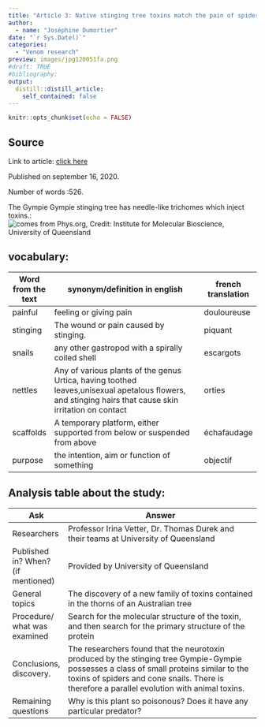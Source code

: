 ```yaml
---
title: "Article 3: Native stinging tree toxins match the pain of spiders and scorpions."
author:
  - name: "Joséphine Dumortier"
date: "`r Sys.Date()`"
categories:
  - "Venom research"
preview: images/jpg120051fa.png
#draft: TRUE
#bibliography: 
output:
  distill::distill_article:
    self_contained: false
---
```


```r
knitr::opts_chunk$set(echo = FALSE)
```


## Source

Link to article: [click here](https://phys.org/news/2020-09-native-tree-toxins-pain-spiders.html)

Published on september 16, 2020.

Number of words :526.

The Gympie Gympie stinging tree has needle-like trichomes which inject toxins.: ![comes from Phys.org, Credit: Institute for Molecular Bioscience, University of Queensland](https://scx2.b-cdn.net/gfx/news/hires/2020/nativestingi.jpg)
 
## vocabulary:

| Word from the text | synonym/definition in english                                                                                                                              | french translation |
|--------------------|------------------------------------------------------------------------------------------------------------------------------------------------------------|--------------------|
| painful            | feeling or giving pain                                                                                                                                     | douloureuse        |
| stinging           | The wound or pain caused by stinging.                                                                                                                      | piquant            |
| snails             | any other gastropod with a spirally coiled  shell                                                                                                          | escargots          |
| nettles            |  Any of various plants of the genus Urtica,  having toothed leaves,unisexual apetalous  flowers, and stinging hairs that cause  skin irritation on contact | orties             |
| scaffolds          | A temporary platform, either supported from  below or suspended from above                                                                                 | échafaudage        |
| purpose            | the intention, aim or function of something                                                                                                                | objectif           |

## Analysis table about the study:

| Ask                                | Answer                                                                                                                                                                                                                                       |
|------------------------------------|----------------------------------------------------------------------------------------------------------------------------------------------------------------------------------------------------------------------------------------------|
| Researchers                        | Professor Irina Vetter, Dr. Thomas  Durek and their teams at University  of Queensland                                                                                                                                                       |
| Published in? When? (if mentioned) | Provided by University of Queensland                                                                                                                                                                                                         |
| General topics                     | The discovery of a new family of toxins  contained in the thorns of an Australian  tree                                                                                                                                                      |
| Procedure/ what was examined       | Search for the molecular structure of the  toxin, and then search for the primary  structure of the protein                                                                                                                                  |
| Conclusions,  discovery.           | The researchers found that the neurotoxin  produced by the stinging tree Gympie-Gympie  possesses a class of small proteins similar  to the toxins of spiders and cone snails.  There is therefore a parallel evolution  with animal toxins. |
| Remaining questions                | Why is this plant so poisonous? Does it have  any particular predator?                                                                                                                                                                       |

